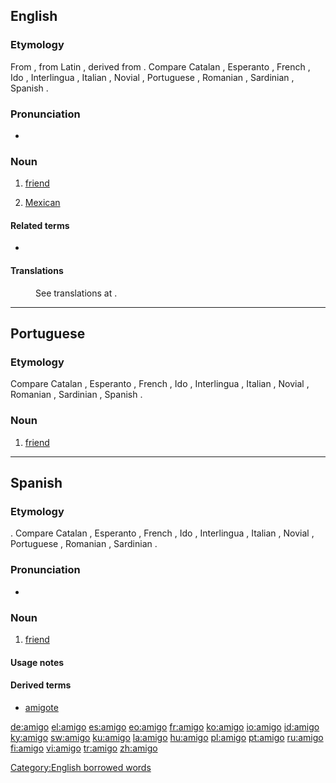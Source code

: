 ==English==

===Etymology===
From {{Sp.}}, from Latin {{term|amicus||friend}}, derived from {{term|amo|amare|love}}. Compare Catalan {{term|amic}}, Esperanto {{term|amiko}}, French {{term|ami}}, Ido {{term|amiko}}, Interlingua {{term|amico}}, Italian {{term|amico}}, Novial {{term|amike}}, Portuguese {{term|amigo|lang=pt}}, Romanian {{term|amic}}, Sardinian {{term|amícu}}, Spanish {{term|amigo|lang=es}}.

===Pronunciation===
* {{IPA|[əˈmigoʊ]}}

===Noun===
{{en-noun}}

# {{context|casual term}} [[friend]]
# {{context|casual term|mainly California|informal}} [[Mexican]]

====Related terms====
* {{onym||amiga|gloss=female friend; female Mexican}}

====Translations====
: See translations at {{term|friend}}.

[[Category:English borrowed words]]

----

==Portuguese==

===Etymology===
Compare Catalan {{term|amic}}, Esperanto {{term|amiko}}, French {{term|ami}}, Ido {{term|amiko}}, Interlingua {{term|amico}}, Italian {{term|amico}}, Novial {{term|amike}}, Romanian {{term|amic}}, Sardinian {{term|amícu}}, Spanish {{term|amigo|lang=es}}.

===Noun===
{{infl|pt|noun|gender=m}}

# [[friend]]

----

==Spanish==

===Etymology===
{{L.|es}} {{term|amicus||friend}}.  Compare Catalan {{term|amic}}, Esperanto {{term|amiko}}, French {{term|ami}}, Ido {{term|amiko}}, Interlingua {{term|amico}}, Italian {{term|amico}}, Novial {{term|amike}}, Portuguese {{term|amigo|lang=pt}}, Romanian {{term|amic}}, Sardinian {{term|amícu}}.

===Pronunciation===
* {{IPA|lang=es|/a'miɣo/}}

===Noun===
{{es-noun-mf|f=amiga}}

# [[friend]]

====Usage notes====
{{es-note-noun-mf}}

====Derived terms====
*[[amigote]] {{m}}

[[de:amigo]]
[[el:amigo]]
[[es:amigo]]
[[eo:amigo]]
[[fr:amigo]]
[[ko:amigo]]
[[io:amigo]]
[[id:amigo]]
[[ky:amigo]]
[[sw:amigo]]
[[ku:amigo]]
[[la:amigo]]
[[hu:amigo]]
[[pl:amigo]]
[[pt:amigo]]
[[ru:amigo]]
[[fi:amigo]]
[[vi:amigo]]
[[tr:amigo]]
[[zh:amigo]]